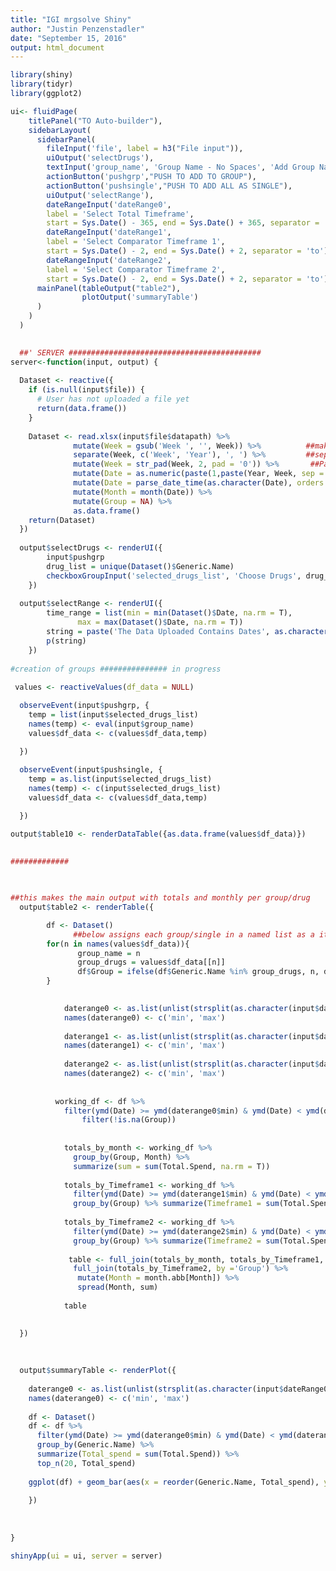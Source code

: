 ```yaml
---
title: "IGI mrgsolve Shiny"
author: "Justin Penzenstadler"
date: "September 15, 2016"
output: html_document
---
```


```r
library(shiny)
library(tidyr)
library(ggplot2)
```



```r
ui<- fluidPage(
    titlePanel("TO Auto-builder"),
    sidebarLayout(
      sidebarPanel(
        fileInput('file', label = h3("File input")),
        uiOutput('selectDrugs'),
        textInput('group_name', 'Group Name - No Spaces', 'Add Group Name Here'),
        actionButton('pushgrp',"PUSH TO ADD TO GROUP"),
        actionButton('pushsingle',"PUSH TO ADD ALL AS SINGLE"),
        uiOutput('selectRange'),
        dateRangeInput('dateRange0',
        label = 'Select Total Timeframe',
        start = Sys.Date() - 365, end = Sys.Date() + 365, separator = 'to'),
        dateRangeInput('dateRange1',
        label = 'Select Comparator Timeframe 1',
        start = Sys.Date() - 2, end = Sys.Date() + 2, separator = 'to'),
        dateRangeInput('dateRange2',
        label = 'Select Comparator Timeframe 2',
        start = Sys.Date() - 2, end = Sys.Date() + 2, separator = 'to')),
      mainPanel(tableOutput("table2"),
                plotOutput('summaryTable')
      )
    )
  )
  
```


```r
  ##' SERVER ###########################################
server<-function(input, output) {
  
  Dataset <- reactive({
    if (is.null(input$file)) {
      # User has not uploaded a file yet
      return(data.frame())
    }
    
    Dataset <- read.xlsx(input$file$datapath) %>%
              mutate(Week = gsub('Week ', '', Week)) %>%          ##make Week numeric
              separate(Week, c('Week', 'Year'), ', ') %>%         ##separate Week/Year into different columns 
              mutate(Week = str_pad(Week, 2, pad = '0')) %>%       ##Pad Week so that it is always 2 digits
              mutate(Date = as.numeric(paste(1,paste(Year, Week, sep = ''), sep = ''))) %>%  ##add a day (aka u in lubridate) for each date.  it is a bug.
              mutate(Date = parse_date_time(as.character(Date), orders = "uYW")) %>% 
              mutate(Month = month(Date)) %>% 
              mutate(Group = NA) %>%
              as.data.frame()
    return(Dataset)
  })  
  
  output$selectDrugs <- renderUI({
        input$pushgrp 
        drug_list = unique(Dataset()$Generic.Name)
        checkboxGroupInput('selected_drugs_list', 'Choose Drugs', drug_list)
    })
    
  output$selectRange <- renderUI({
        time_range = list(min = min(Dataset()$Date, na.rm = T), 
               max = max(Dataset()$Date, na.rm = T)) 
        string = paste('The Data Uploaded Contains Dates', as.character(time_range$min), as.character(time_range$max))
        p(string)
    })
  
#creation of groups ############### in progress
 
 values <- reactiveValues(df_data = NULL)

  observeEvent(input$pushgrp, {
    temp = list(input$selected_drugs_list)
    names(temp) <- eval(input$group_name)
    values$df_data <- c(values$df_data,temp)

  })
  
  observeEvent(input$pushsingle, {
    temp = as.list(input$selected_drugs_list)
    names(temp) <- c(input$selected_drugs_list)
    values$df_data <- c(values$df_data,temp)

  })

output$table10 <- renderDataTable({as.data.frame(values$df_data)})
  

#############

  
  
##this makes the main output with totals and monthly per group/drug
  output$table2 <- renderTable({

        df <- Dataset()
              ##below assigns each group/single in a named list as a item in df$group.
        for(n in names(values$df_data)){
               group_name = n
               group_drugs = values$df_data[[n]]
               df$Group = ifelse(df$Generic.Name %in% group_drugs, n, df$Group)
        }
        

            daterange0 <- as.list(unlist(strsplit(as.character(input$dateRange0), 'to')))
            names(daterange0) <- c('min', 'max')
            
            daterange1 <- as.list(unlist(strsplit(as.character(input$dateRange1), 'to')))
            names(daterange1) <- c('min', 'max')
            
            daterange2 <- as.list(unlist(strsplit(as.character(input$dateRange2), 'to')))
            names(daterange2) <- c('min', 'max')
            
            
          working_df <- df %>% 
            filter(ymd(Date) >= ymd(daterange0$min) & ymd(Date) < ymd(daterange0$max)) %>%
                filter(!is.na(Group))
          
          
            totals_by_month <- working_df %>% 
              group_by(Group, Month) %>% 
              summarize(sum = sum(Total.Spend, na.rm = T))
        
            totals_by_Timeframe1 <- working_df %>% 
              filter(ymd(Date) >= ymd(daterange1$min) & ymd(Date) < ymd(daterange1$max))%>%
              group_by(Group) %>% summarize(Timeframe1 = sum(Total.Spend, na.rm = T))
            
            totals_by_Timeframe2 <- working_df %>% 
              filter(ymd(Date) >= ymd(daterange2$min) & ymd(Date) < ymd(daterange2$max))%>%
              group_by(Group) %>% summarize(Timeframe2 = sum(Total.Spend, na.rm = T))
            
             table <- full_join(totals_by_month, totals_by_Timeframe1, by = "Group") %>% 
              full_join(totals_by_Timeframe2, by ='Group') %>% 
               mutate(Month = month.abb[Month]) %>%
               spread(Month, sum)
           
            table
            

  })
  
  
  
  output$summaryTable <- renderPlot({
    
    daterange0 <- as.list(unlist(strsplit(as.character(input$dateRange0), 'to')))
    names(daterange0) <- c('min', 'max')
    
    df <- Dataset()
    df <- df %>% 
      filter(ymd(Date) >= ymd(daterange0$min) & ymd(Date) < ymd(daterange0$max)) %>%
      group_by(Generic.Name) %>% 
      summarize(Total_spend = sum(Total.Spend)) %>% 
      top_n(20, Total_spend)
    
    ggplot(df) + geom_bar(aes(x = reorder(Generic.Name, Total_spend), y = Total_spend), stat = 'identity') + theme(axis.text.x = element_text(angle = 90, hjust = 1))
    
    })
  
  
  
}

```

```r





shinyApp(ui = ui, server = server)




























































































































```







